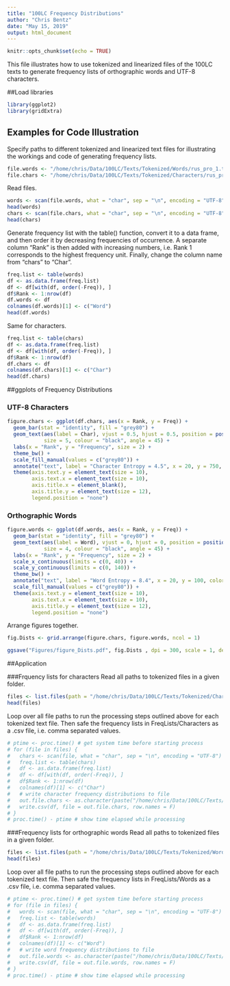 ```yaml
---
title: "100LC Frequency Distributions"
author: "Chris Bentz"
date: "May 15, 2019"
output: html_document
---
```


```r
knitr::opts_chunk$set(echo = TRUE)
```

This file illustrates how to use tokenized and linearized files of the 100LC texts to generate frequency lists of orthographic words and UTF-8 characters.

##Load libraries
```r
library(ggplot2)
library(gridExtra)
```

## Examples for Code Illustration
Specify paths to different tokenized and linearized text files for illustrating the workings and code of generating frequency lists.
```r
file.words <- "/home/chris/Data/100LC/Texts/Tokenized/Words/rus_pro_1.txt" 
file.chars <- "/home/chris/Data/100LC/Texts/Tokenized/Characters/rus_pro_1.txt" 
```

Read files.
```r
words <- scan(file.words, what = "char", sep = "\n", encoding = "UTF-8")
head(words)
chars <- scan(file.chars, what = "char", sep = "\n", encoding = "UTF-8")
head(chars)
```

Generate frequency list with the table() function, convert it to a data frame, and then order it by decreasing frequencies of occurrence. A separate column "Rank" is then added with increasing numbers, i.e. Rank 1 corresponds to the highest frequency unit. Finally, change the column name from "chars" to "Char".
```r
freq.list <- table(words)
df <- as.data.frame(freq.list)
df <- df[with(df, order(-Freq)), ]
df$Rank <- 1:nrow(df)
df.words <- df
colnames(df.words)[1] <- c("Word")
head(df.words)
```

Same for characters.
```r
freq.list <- table(chars)
df <- as.data.frame(freq.list)
df <- df[with(df, order(-Freq)), ]
df$Rank <- 1:nrow(df)
df.chars <- df
colnames(df.chars)[1] <- c("Char")
head(df.chars)
```

##ggplots of Frequency Distributions

### UTF-8 Characters
```r
figure.chars <- ggplot(df.chars, aes(x = Rank, y = Freq)) +
  geom_bar(stat = "identity", fill = "grey80") +
  geom_text(aes(label = Char), vjust = 0.5, hjust = 0.5, position = position_dodge(1),
            size = 5, colour = "black", angle = 45) +
  labs(x = "Rank", y = "Frequency", size = 2) +
  theme_bw() +
  scale_fill_manual(values = c("grey80")) +
  annotate("text", label = "Character Entropy = 4.5", x = 20, y = 750, color = "black", size = 5) +
  theme(axis.text.y = element_text(size = 10),
        axis.text.x = element_text(size = 10),
        axis.title.x = element_blank(),
        axis.title.y = element_text(size = 12),
        legend.position = "none")
```

### Orthographic Words
```r
figure.words <- ggplot(df.words, aes(x = Rank, y = Freq)) +
  geom_bar(stat = "identity", fill = "grey80") +
  geom_text(aes(label = Word), vjust = 0, hjust = 0, position = position_dodge(1),
            size = 4, colour = "black", angle = 45) +
  labs(x = "Rank", y = "Frequency", size = 2) +
  scale_x_continuous(limits = c(0, 40)) +
  scale_y_continuous(limits = c(0, 140)) +
  theme_bw() +
  annotate("text", label = "Word Entropy = 8.4", x = 20, y = 100, color = "black", size = 5) +
  scale_fill_manual(values = c("grey80")) +
  theme(axis.text.y = element_text(size = 10),
        axis.text.x = element_text(size = 10),
        axis.title.y = element_text(size = 12),
        legend.position = "none")
```

Arrange figures together.
```r
fig.Dists <- grid.arrange(figure.chars, figure.words, ncol = 1)
```

```r
ggsave("Figures/figure_Dists.pdf", fig.Dists , dpi = 300, scale = 1, device = cairo_pdf)
```

##Application

###Frquency lists for characters
Read all paths to tokenized files in a given folder. 
```r
files <- list.files(path = "/home/chris/Data/100LC/Texts/Tokenized/Characters", full.names = T)
head(files)
```

Loop over all file paths to run the processing steps outlined above for each tokenized text file. Then safe the frequency lists in FreqLists/Characters as a .csv file, i.e. comma separated values. 
```r
# ptime <- proc.time() # get system time before starting process
# for (file in files) {
#   chars <- scan(file, what = "char", sep = "\n", encoding = "UTF-8")
#   freq.list <- table(chars)
#   df <- as.data.frame(freq.list)
#   df <- df[with(df, order(-Freq)), ]
#   df$Rank <- 1:nrow(df)
#   colnames(df)[1] <- c("Char")
#   # write character frequency distributions to file
#   out.file.chars <- as.character(paste("/home/chris/Data/100LC/Texts/FreqLists/Characters/", basename(file), sep = ""))
#   write.csv(df, file = out.file.chars, row.names = F)
# }
# proc.time() - ptime # show time elapsed while processing
```


###Frequency lists for orthographic words
Read all paths to tokenized files in a given folder. 
```r
files <- list.files(path = "/home/chris/Data/100LC/Texts/Tokenized/Words", full.names = T)
head(files)
```

Loop over all file paths to run the processing steps outlined above for each tokenized text file. Then safe the frequency lists in FreqLists/Words as a .csv file, i.e. comma separated values. 
```r
# ptime <- proc.time() # get system time before starting process
# for (file in files) {
#   words <- scan(file, what = "char", sep = "\n", encoding = "UTF-8")
#   freq.list <- table(words)
#   df <- as.data.frame(freq.list)
#   df <- df[with(df, order(-Freq)), ]
#   df$Rank <- 1:nrow(df)
#   colnames(df)[1] <- c("Word")
#   # write word frequency distributions to file
#   out.file.words <- as.character(paste("/home/chris/Data/100LC/Texts/FreqLists/Words/", basename(file), sep = ""))
#   write.csv(df, file = out.file.words, row.names = F)
# }
# proc.time() - ptime # show time elapsed while processing
```
